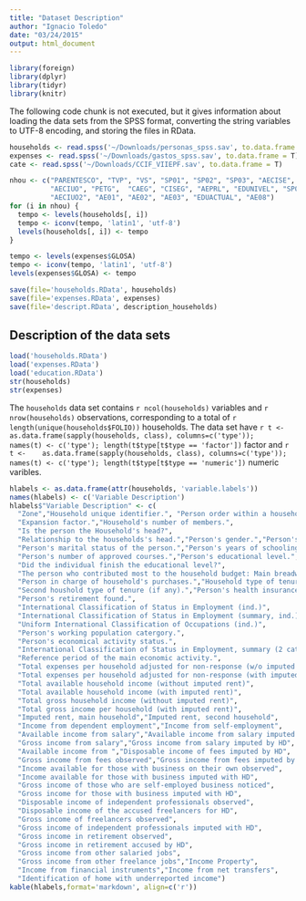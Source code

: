 ```yaml
---
title: "Dataset Description"
author: "Ignacio Toledo"
date: "03/24/2015"
output: html_document
---
```


```r
library(foreign)
library(dplyr)
library(tidyr)
library(knitr)
```

The following code chunk is not executed, but it gives information about loading
the data sets from the SPSS format, converting the string variables to UTF-8 
encoding, and storing the files in RData.

```r
households <- read.spss('~/Downloads/personas_spss.sav', to.data.frame = T)
expenses <- read.spss('~/Downloads/gastos_spss.sav', to.data.frame = T)
cate <- read.spss('~/Downloads/CCIF_VIIEPF.sav', to.data.frame = T)

nhou <- c("PARENTESCO", "TVP", "VS", "SP01", "SP02", "SP03", "AECISE", "CISE_4", 
          "AECIUO", "PETG",  "CAEG", "CISEG", "AEPRL", "EDUNIVEL", "SP04",
          "AECIUO2", "AE01", "AE02", "AE03", "EDUACTUAL", "AE08")
for (i in nhou) {
  tempo <- levels(households[, i])
  tempo <- iconv(tempo, 'latin1', 'utf-8')
  levels(households[, i]) <- tempo
}

tempo <- levels(expenses$GLOSA)
tempo <- iconv(tempo, 'latin1', 'utf-8')
levels(expenses$GLOSA) <- tempo

save(file='households.RData', households)
save(file='expenses.RData', expenses)
save(file='descript.RData', description_households)
```

## Description of the data sets

```r
load('households.RData')
load('expenses.RData')
load('education.RData')
str(households)
str(expenses)
```

The `households` data set contains `r ncol(households)` variables and 
`r nrow(households)` observations, corresponding to a total of 
`r length(unique(households$FOLIO))` households. The data set have
`r t <- 
  as.data.frame(sapply(households, class), columns=c('type')); 
  names(t) <- c('type'); length(t$type[t$type == 'factor'])` factor and 
`r t <- 
  as.data.frame(sapply(households, class), columns=c('type')); 
  names(t) <- c('type'); length(t$type[t$type == 'numeric'])` numeric varibles.



```r
hlabels <- as.data.frame(attr(households, 'variable.labels'))
names(hlabels) <- c('Variable Description')
hlabels$"Variable Description" <- c(
  "Zone","Household unique identifier.", "Person order within a household.",
  "Expansion factor.","Household's number of members.",
  "Is the person the Household's head?",
  "Relationship to the households's head.","Person's gender.","Person's age.",
  "Person's marital status of the person.","Person's years of schooling.",
  "Person's number of approved courses.","Person's educational level.",
  "Did the individual finish the educational level?",
  "The person who contributed most to the household budget: Main breadwinner.",
  "Person in charge of household's purchases.","Household type of tenure.",
  "Second houshold type of tenure (if any).","Person's health insurance",
  "Person's retirement found.",
  "International Classification of Status in Employment (ind.)",
  "International Classification of Status in Employment (summary, ind.)",
  "Uniform International Classification of Occupations (ind.)",
  "Person's working population catergory.",
  "Person's economical activity status.",
  "International Classification of Status in Employment, summary (2 cat.)",
  "Reference period of the main economic activity.",
  "Total expenses per household adjusted for non-response (w/o imputed rent)",
  "Total expenses per household adjusted for non-response (with imputed rent)",
  "Total available household income (without imputed rent)",
  "Total available household income (with imputed rent)",
  "Total gross household income (without imputed rent)",
  "Total gross income per household (with imputed rent)",
  "Imputed rent, main household","Imputed rent, second household",
  "Income from dependent employment","Income from self-employment",
  "Available income from salary","Available income from salary imputed by HD",
  "Gross income from salary","Gross income from salary imputed by HD",
  "Available income from ","Disposable income of fees imputed by HD",
  "Gross income from fees observed","Gross income from fees imputed by HD",
  "Income available for those with business on their own observed",
  "Income available for those with business imputed with HD",
  "Gross income of those who are self-employed business noticed",
  "Gross income for those with business imputed with HD",
  "Disposable income of independent professionals observed",
  "Disposable income of the accused freelancers for HD",
  "Gross income of freelancers observed",
  "Gross income of independent professionals imputed with HD",
  "Gross income in retirement observed",
  "Gross income in retirement accused by HD",
  "Gross income from other salaried jobs",
  "Gross income from other freelance jobs","Income Property",
  "Income from financial instruments","Income from net transfers",
  "Identification of home with underreported income")
kable(hlabels,format='markdown', align=c('r'))
```

```r

```